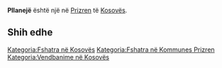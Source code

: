 {{Fshat në 
 | Emri                = Pllanejë
 | EmriAlt                = 
 | NAME_SHORT_FORM=      
 | NAME_GENERIC=      
 | NAME_SORT_NAME_RO=      PLLANEJE
 | FULL_NAME_RO = Pllanejë
 | FULL_NAME_ND_RO=Pllaneje
 | SORT_NAME_RG=PLLANEJE
 | FULL_NAME_RG=Pllanejë
 | FULL_NAME_ND_RG=Pllaneje
 | SRP_NAME_SHORT_FORM=      
 | SRP_NAME_GENERIC=      
 | SRP_NAME_SORT_NAME_RO=      
 | SRP_FULL_NAME_RO = 
 | SRP_FULL_NAME_ND_RO=
 | SRP_SORT_NAME_RG=
 | SRP_FULL_NAME_RG=
 | SRP_FULL_NAME_ND_RG=
 | Emri (Rasa dhanore) = 
 | Figura              = 
 | Shteti              = Kosovo
 | Komuna              = Prizren
 | Kodi postar         = 
 | Sipërfaqja          = 

 | Popullsia           = 

 | Regj. i popullsisë  = 
 | Dend. e popullsisë  = 
 | Faqja zyrtare       = 
 <!--- Koordinatat ----> 
 | Gjerësia            = 42.213333
 | Gjatësia            = 20.578056
 | Lartësia            = 
}}
'''Pllanejë''' është një [[]] në [[Prizren]] të [[Kosovës]].

<!-- == Gjeografia == -->
<!-- == Historia == -->
<!-- == Demografia == -->
== Shih edhe ==
{{Komuna Prizren}}
{{Kosovo-Administrata-Cung}}

[[Kategoria:Fshatra në Kosovës]]
[[Kategoria:Fshatra në Kommunes Prizren]]
[[Kategoria:Vendbanime në Kosovës]]